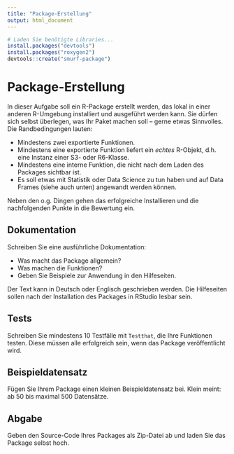 ```yaml
---
title: "Package-Erstellung"
output: html_document
---
```


```r
# Laden Sie benötigte Libraries...
install.packages("devtools")
install.packages("roxygen2")
devtools::create("smurf-package")
```

# Package-Erstellung

In dieser Aufgabe soll ein R-Package erstellt werden, das lokal in einer anderen R-Umgebung installiert und ausgeführt werden kann. Sie dürfen sich selbst überlegen, was Ihr Paket machen soll -- gerne etwas Sinnvolles. Die Randbedingungen lauten:

 * Mindestens zwei exportierte Funktionen.
 * Mindestens eine exportierte Funktion liefert ein _echtes_ R-Objekt, d.h. eine Instanz einer S3- oder R6-Klasse.
 * Mindestens eine interne Funktion, die nicht nach dem Laden des Packages sichtbar ist.
 * Es soll etwas mit Statistik oder Data Science zu tun haben und auf Data Frames (siehe auch unten) angewandt werden können.

Neben den o.g. Dingen gehen das erfolgreiche Installieren und die nachfolgenden Punkte in die Bewertung ein.

## Dokumentation

Schreiben Sie eine ausführliche Dokumentation:

 * Was macht das Package allgemein?
 * Was machen die Funktionen?
 * Geben Sie Beispiele zur Anwendung in den Hilfeseiten.

Der Text kann in Deutsch oder Englisch geschrieben werden. Die Hilfeseiten sollen nach der Installation des Packages in RStudio lesbar sein.

## Tests

Schreiben Sie mindestens 10 Testfälle mit `Testthat`, die Ihre Funktionen testen. Diese müssen alle erfolgreich sein, wenn das Package veröffentlicht wird.

## Beispieldatensatz

Fügen Sie Ihrem Package einen kleinen Beispieldatensatz bei. Klein meint: ab 50 bis maximal 500 Datensätze.

## Abgabe

Geben den Source-Code Ihres Packages als Zip-Datei ab und laden Sie das Package selbst hoch.
